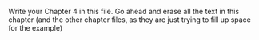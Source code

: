 \doublespacing

Write your Chapter 4 in this file. Go ahead and erase all the text in this chapter (and the other chapter files, as they are just trying to fill up space for the example)

\lipsum
